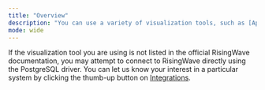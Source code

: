 ```yaml
---
title: "Overview"
description: "You can use a variety of visualization tools, such as [Apache Superset](/docs/current/superset-integration/) or [Grafana](/docs/current/grafana-integration/) to query and visualize data in RisingWave."
mode: wide
---
```


If the visualization tool you are using is not listed in the official RisingWave documentation, you may attempt to connect to RisingWave directly using the PostgreSQL driver. You can let us know your interest in a particular system by clicking the thumb-up button on [Integrations](/integrations/overview).
